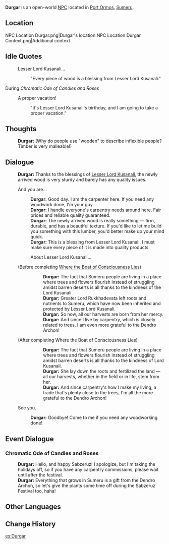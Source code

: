 {{Character Infobox
|type             = Open-World NPC
|image            = NPC Durgar.png
|realname         = <!-- Optional, if different from in-game name -->
|deceased         = <!-- Past (for deceased prior to events of the game) or free response -->
|region           = Sumeru
|location         = Sumeru
|affiliation      = 
|title            = Carpenter

|ancestry         = <!-- Clan/family -->
|father           = 
|mother           = 
|spouse           = 
|sibling          = 
|child            = 
|relative         = 

|voiceEN          = 
|voiceCN          = 
|voiceJP          = 
|dialoguereward   = 
}}
'''Durgar''' is an open-world [[NPC]] located in [[Port Ormos]], [[Sumeru]].

==Location==
<gallery>
NPC Location Durgar.png|Durgar's location
NPC Location Durgar Context.png|Additional context
</gallery>
<!--
==Profile==
Detailed story/lore information goes here.
''(To be added.)''

===Appearance===
Keep appearance section short and concise. Limit to 2 paragraphs with 3-4 sentences each.
''(To be added.)''

==Quests and Events==
{{Quests and Events}}
-->
==Idle Quotes==
{{Dialogue Start}}
:{{DIcon|Idle}} Lesser Lord Kusanali...
::{{A|VO Durgar 01.ogg}} "Every piece of wood is a blessing from Lesser Lord Kusanali."
{{Dialogue End}}

;During ''Chromatic Ode of Candies and Roses''
{{Dialogue Start}}
:{{DIcon|Idle}} A proper vacation!
::{{A|VO Durgar Chromatic Ode of Candies and Roses 01.ogg}} "It's Lesser Lord Kusanali's birthday, and I am going to take a proper vacation."
{{Dialogue End}}

==Thoughts==
{{All Schemes to Know Explanation|name=Durgar}}
{{Dialogue Start}}
:{{A|VO Durgar All Schemes to Know 01.ogg}} '''Durgar:''' (Why do people use "wooden" to describe inflexible people? Timber is very malleable!)
{{Dialogue End}}

==Dialogue==
{{Dialogue Start}}
:'''Durgar:''' Thanks to the blessings of [[Lesser Lord Kusanali]], the newly arrived wood is very sturdy and barely has any quality issues.
:{{DIcon}} And you are...
::'''Durgar:''' Good day. I am the carpenter here. If you need any woodwork done, I'm your guy.
::'''Durgar:''' I handle everyone's carpentry needs around here. Fair prices and reliable quality guaranteed.
::'''Durgar:''' The newly arrived wood is really something &mdash; firm, durable, and has a beautiful texture. If you'd like to let me build you something with this lumber, you'd better make up your mind quick.
::'''Durgar:''' This is a blessing from Lesser Lord Kusanali. I must make sure every piece of it is made into quality products.
::{{DIcon}} About Lesser Lord Kusanali...
:;(Before completing [[Where the Boat of Consciousness Lies]])
:::'''Durgar:''' The fact that Sumeru people are living in a place where trees and flowers flourish instead of struggling amidst barren deserts is all thanks to the kindness of the Lord Kusanali.
:::'''Durgar:''' Greater Lord Rukkhadevata left roots and nutrients to Sumeru, which have now been inherited and protected by Lesser Lord Kusanali.
:::'''Durgar:''' So now, all our harvests are born from her mercy.
:::'''Durgar:''' And since I live by carpentry, which is closely related to trees, I am even more grateful to the Dendro Archon!
:;(After completing Where the Boat of Consciousness Lies)
:::'''Durgar:''' The fact that Sumeru people are living in a place where trees and flowers flourish instead of struggling amidst barren deserts is all thanks to the kindness of Lord Kusanali.
:::'''Durgar:''' She lay down the roots and fertilized the land &mdash; all our harvests, whether in the field or in life, stem from her.
:::'''Durgar:''' And since carpentry's how I make my living, a trade that's plenty close to the trees, I'm all the more grateful to the Dendro Archon!
:{{DIcon}} See you.
::'''Durgar:''' Goodbye! Come to me if you need any woodworking done!
{{Dialogue End}}

==Event Dialogue==
===Chromatic Ode of Candies and Roses===
{{Dialogue Start}}
:'''Durgar:''' Hello, and happy Sabzeruz! I apologize, but I'm taking the holidays off, so if you have any carpentry commissions, please wait until after the festival.
:'''Durgar:''' Everything that grows in Sumeru is a gift from the Dendro Archon, so let's give the plants some time off during the Sabzeruz Festival too, haha!
{{Dialogue End}}
<!--
==Trivia==
* 
-->

== Other Languages==
{{Other Languages
|default_hidden = 1
|en       = Durgar
|zhs      = 多加
|zhs_rm   = Duōjiā
|zht      = 多加
|zht_rm   = Duōjiā
|ja       = デュルガー
|ja_rm    = Dyurugaa
|ko       = 두르가
|es       = Durgar
|fr       = Durgar
|ru       = Дургар
|th       = Durgar
|vi       = Durgar
|de       = Durgar
|id       = Durgar
|pt       = Durgar
|tr       = Durgar
|it       = Durgar
}}

==Change History==
{{Change History|3.0}}
<!--
==References==
{{Reflist}}
-->

[[es:Durgar]]